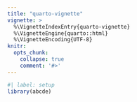```yaml
---
title: "quarto-vignette"
vignette: >
  %\VignetteIndexEntry{quarto-vignette}
  %\VignetteEngine{quarto::html}
  %\VignetteEncoding{UTF-8}
knitr:
  opts_chunk:
    collapse: true
    comment: '#>'
---
```


```r
#| label: setup
library(abcde)
```
